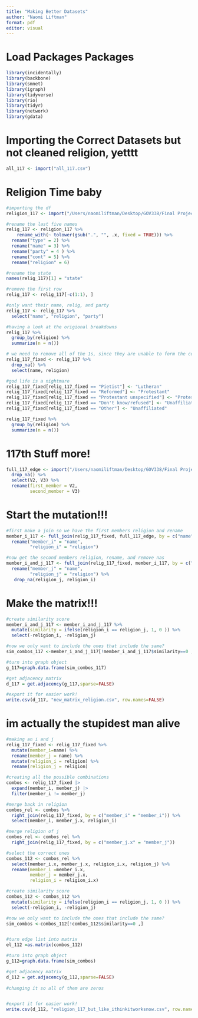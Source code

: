 ```yaml
---
title: "Making Better Datasets"
author: "Naomi Liftman"
format: pdf
editor: visual
---
```


# Load Packages Packages

```r
library(incidentally)
library(backbone)
library(smnet)
library(igraph)
library(tidyverse)
library(rio)
library(tidyr)
library(network)
library(gdata)
```

# Importing the Correct Datasets but not cleaned religion, yetttt
```r
all_117 <- import("all_117.csv")
```

# Religion Time baby
```r
#importing the df 
religion_117 <- import("/Users/naomiliftman/Desktop/GOV338/Final Project/117congress.xlsx")

#rename the last five names
relig_117 <- religion_117 %>% 
    rename_with(~ tolower(gsub(".", "", .x, fixed = TRUE))) %>%
  rename("type" = 2) %>% 
  rename("name" = 3) %>% 
  rename("party" = 4 ) %>% 
  rename("cont" = 5) %>% 
  rename("religion" = 6)

#rename the state
names(relig_117)[1] = "state"  

#remove the first row
relig_117 <- relig_117[-c(1:1), ]

#only want their name, relig, and party
relig_117 <- relig_117 %>% 
  select("name", "religion", "party")

#having a look at the origional breakdowns
relig_117 %>% 
  group_by(religion) %>% 
  summarize(n = n())

# we need to remove all of the 1s, since they are unable to form the connections we are looking for
relig_117_fixed <- relig_117 %>% 
  drop_na() %>% 
  select(name, religion)

#god life is a nightmare
relig_117_fixed[relig_117_fixed == "Pietist"] <- "Lutheran"
relig_117_fixed[relig_117_fixed == "Reformed"] <- "Protestant"
relig_117_fixed[relig_117_fixed == "Protestant unspecified"] <- "Protestant"
relig_117_fixed[relig_117_fixed == "Don't know/refused"] <- "Unaffiliated"
relig_117_fixed[relig_117_fixed == "Other"] <- "Unaffiliated"

relig_117_fixed %>% 
  group_by(religion) %>% 
  summarize(n = n())
```

# 117th Stuff more!
```r
full_117_edge <- import("/Users/naomiliftman/Desktop/GOV338/Final Project/Final Datasets/edge_all_117.csv") %>% 
  drop_na() %>% 
  select(V2, V3) %>% 
  rename(first_member = V2,
         second_member = V3)
```

# Start the mutation!!!

```r
#first make a join so we have the first members religion and rename
member_i_117 <- full_join(relig_117_fixed, full_117_edge, by = c("name" = "first_member")) %>% 
  rename("member_i" = "name",
         "religion_i" = "religion")

#now get the second members religion, rename, and remove nas
member_i_and_j_117 <- full_join(relig_117_fixed, member_i_117, by = c("name" = "second_member")) %>% 
  rename("member_j" = "name",
         "religion_j" = "religion") %>% 
   drop_na(religion_j, religion_i)
```

# Make the matrix!!!

```r
#create similarity score
member_i_and_j_117 <- member_i_and_j_117 %>% 
  mutate(similarity = ifelse(religion_i == religion_j, 1, 0 )) %>% 
  select(-religion_i, -religion_j)

#now we only want to include the ones that include the same? 
sim_combos_117 <-member_i_and_j_117[!member_i_and_j_117$similarity==0 ,]

#turn into graph object
g_117=graph.data.frame(sim_combos_117)

#get adjacency matrix
d_117 = get.adjacency(g_117,sparse=FALSE) 

#export it for easier work!
write.csv(d_117, "new_matrix_religion.csv", row.names=FALSE)
```

# im actually the stupidest man alive
```r
#making an i and j 
relig_117_fixed <- relig_117_fixed %>% 
  mutate(member_i=name) %>% 
  rename(member_j = name) %>% 
  mutate(religion_i = religion) %>% 
  rename(religion_j = religion)

#creating all the possible combinations
combos <- relig_117_fixed |>
  expand(member_i, member_j) |>
  filter(member_i != member_j) 

#merge back in religion
combos_rel <- combos %>% 
  right_join(relig_117_fixed, by = c("member_i" = "member_i")) %>% 
  select(member_i, member_j.x, religion_i)

#merge religion of j
combos_rel <- combos_rel %>% 
  right_join(relig_117_fixed, by = c("member_j.x" = "member_j")) 

#select the correct ones
combos_112 <- combos_rel %>% 
  select(member_i.x, member_j.x, religion_i.x, religion_j) %>% 
  rename(member_i =member_i.x,
         member_j = member_j.x,
         religion_i = religion_i.x)

#create similarity score
combos_112 <- combos_112 %>% 
  mutate(similarity = ifelse(religion_i == religion_j, 1, 0 )) %>% 
  select(-religion_i, -religion_j)

#now we only want to include the ones that include the same? 
sim_combos <-combos_112[!combos_112$similarity==0 ,]


#turn edge list into matrix
el_112 =as.matrix(combos_112)

#turn into graph object
g_112=graph.data.frame(sim_combos)

#get adjacency matrix
d_112 = get.adjacency(g_112,sparse=FALSE) 
 
#changing it so all of them are zeros


#export it for easier work!
write.csv(d_112, "religion_117_but_like_ithinkitworksnow.csv", row.names=FALSE)
```





